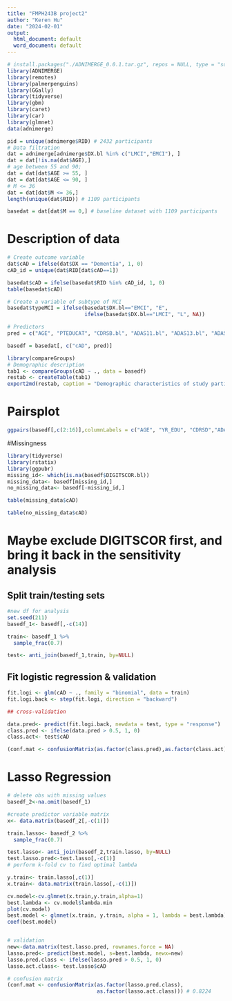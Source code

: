 ```yaml
---
title: "FMPH243B project2"
author: "Keren Hu"
date: "2024-02-01"
output:
  html_document: default
  word_document: default
---
```


```r
# install.packages("./ADNIMERGE_0.0.1.tar.gz", repos = NULL, type = "source")
library(ADNIMERGE)
library(remotes)
library(palmerpenguins)
library(GGally)
library(tidyverse)
library(gbm)
library(caret)
library(car)
library(glmnet)
data(adnimerge)
```

```r
pid = unique(adnimerge$RID) # 2432 participants
# Data filtration
dat = adnimerge[adnimerge$DX.bl %in% c("LMCI","EMCI"), ]
dat = dat[!is.na(dat$AGE),]
# age between 55 and 90;
dat = dat[dat$AGE >= 55, ]
dat = dat[dat$AGE <= 90, ]
# M <= 36
dat = dat[dat$M <= 36,]
length(unique(dat$RID)) # 1109 participants

basedat = dat[dat$M == 0,] # baseline dataset with 1109 participants
```

# Description of data
```r
# Create outcome variable 
dat$cAD = ifelse(dat$DX == "Dementia", 1, 0)
cAD_id = unique(dat$RID[dat$cAD==1])

basedat$cAD = ifelse(basedat$RID %in% cAD_id, 1, 0)
table(basedat$cAD)

# Create a variable of subtype of MCI
basedat$typeMCI = ifelse(basedat$DX.bl=="EMCI", "E",
                         ifelse(basedat$DX.bl=="LMCI", "L", NA))

# Predictors
pred = c("AGE", "PTEDUCAT", "CDRSB.bl", "ADAS11.bl", "ADAS13.bl", "ADASQ4.bl", "MMSE.bl", "RAVLT.immediate.bl", "RAVLT.learning.bl", "RAVLT.forgetting.bl", "RAVLT.perc.forgetting.bl", "LDELTOTAL.bl", "DIGITSCOR.bl", "TRABSCOR.bl", "FAQ.bl", "PTGENDER", "typeMCI", "PTMARRY")

basedf = basedat[, c("cAD", pred)]

library(compareGroups)
# Demographic description
tab1 <- compareGroups(cAD ~ ., data = basedf)
restab <- createTable(tab1)
export2md(restab, caption = "Demographic characteristics of study participants")
```


# Pairsplot
```r

ggpairs(basedf[,c(2:16)],columnLabels = c("AGE", "YR_EDU", "CDRSD","ADAS11","ADAS13","ADASQ4","MMSE","RAVLT-I","RAVLT-L","RAVLT-F","RAVLT-PF","LDT","DIGIT","TMTBT","FAQ")) + theme(axis.text.x = element_text(face = "italic", color = "black",size = 6, angle = 45), axis.text.y=(element_text(face = "italic", color = "black",size = 6, angle = 45)))

```


#Missingness
```r
library(tidyverse)
library(rstatix)
library(ggpubr)
missing_id<- which(is.na(basedf$DIGITSCOR.bl))
missing_data<- basedf[missing_id,]
no_missing_data<- basedf[-missing_id,]

table(missing_data$cAD)

table(no_missing_data$cAD)

```
# Maybe exclude DIGITSCOR first, and bring it back in the sensitivity analysis

## Split train/testing sets

```r
#new df for analysis
set.seed(211)
basedf_1<- basedf[,-c(14)]

train<- basedf_1 %>%
  sample_frac(0.7)

test<- anti_join(basedf_1,train, by=NULL)
```

## Fit logistic regression & validation

```r
fit.logi <- glm(cAD ~ ., family = "binomial", data = train)
fit.logi.back <- step(fit.logi, direction = "backward")

## cross-validation

data.pred<- predict(fit.logi.back, newdata = test, type = "response")
class.pred <- ifelse(data.pred > 0.5, 1, 0)
class.act<- test$cAD

(conf.mat <- confusionMatrix(as.factor(class.pred),as.factor(class.act))) # 0.7877
```

# Lasso Regression

```r
# delete obs with missing values
basedf_2<-na.omit(basedf_1)

#create predictor variable matrix
x<- data.matrix(basedf_2[,-c(1)])

train.lasso<- basedf_2 %>%
  sample_frac(0.7)

test.lasso<- anti_join(basedf_2,train.lasso, by=NULL)
test.lasso.pred<-test.lasso[,-c(1)]
# perform k-fold cv to find optimal lambda

y.train<- train.lasso[,c(1)]
x.train<- data.matrix(train.lasso[,-c(1)])

cv.model<-cv.glmnet(x.train,y.train,alpha=1)
best.lambda <- cv.model$lambda.min
plot(cv.model)
best.model <- glmnet(x.train, y.train, alpha = 1, lambda = best.lambda)
coef(best.model)


# validation
new<-data.matrix(test.lasso.pred, rownames.force = NA)
lasso.pred<- predict(best.model, s=best.lambda, newx=new)
lasso.pred.class <- ifelse(lasso.pred > 0.5, 1, 0)
lasso.act.class<- test.lasso$cAD

# confusion matrix
(conf.mat <- confusionMatrix(as.factor(lasso.pred.class),
                             as.factor(lasso.act.class))) # 0.8224
```